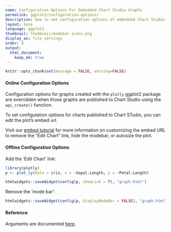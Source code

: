 ```yaml
---
name: Configuration Options For Embedded Chart Studio Graphs 
permalink: ggplot2/configuration-options/
description: How to set configuration options of embedded Chart Studio graphs in ggplot2. Examples of both online and offline configurations.
layout: base
language: ggplot2
thumbnail: thumbnail/modebar-icons.png
display_as: file_settings
order: 9
output:
  html_document:
    keep_md: true
---
```


```r
knitr::opts_chunk$set(message = FALSE, warning=FALSE)
```
#### Online Configuration Options 

Configuration options for graphs created with the `plotly` ggplot2 package are overridden when those graphs are published to Chart Studio using the `api_create()` function. 

To set configutation options for charts published to Chart STudio, you can edit the plot's embed url. 

Visit our [embed tutorial](http://help.plot.ly/embed-graphs-in-websites/#step-8-customize-the-iframe) for more information on customizing the embed URL to remove the "Edit Chart" link, hide the modebar, or autosize the plot.

#### Offline Configuration Options 

Add the 'Edit Chart' link:
```r
library(plotly)
p <- plot_ly(data = iris, x = ~Sepal.Length, y = ~Petal.Length)

htmlwidgets::saveWidget(config(p, showLink = T), "graph.html")
```

Remove the 'mode bar':
```r
htmlwidgets::saveWidget(config(p, displayModeBar = FALSE), "graph.html")
```

#### Reference
Arguments are documented [here](https://github.com/plotly/plotly.js/blob/master/src/plot_api/plot_config.js).
